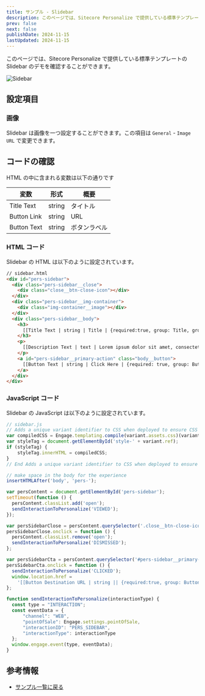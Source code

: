 ```yaml
---
title: サンプル - Slidebar
description: このページでは、Sitecore Personalize で提供している標準テンプレートの Slidebar のデモを確認することができます。
prev: false
next: false
publishDate: 2024-11-15
lastUpdated: 2024-11-15
---
```


このページでは、Sitecore Personalize で提供している標準テンプレートの Slidebar のデモを確認することができます。

![Sidebar](../../../assets/personalize/sidebar01.png)

## 設定項目

### 画像

Slidebar は画像を一つ設定することができます。この項目は `General` - `Image URL` で変更できます。

## コードの確認

HTML の中に含まれる変数は以下の通りです

| 変数 | 形式 | 概要 | 
|------|-------|-------|
| Title Text | string | タイトル |
| Button Link | string | URL |
| Button Text | string | ボタンラベル |

### HTML コード

Slidebar の HTML は以下のように設定されています。

```html
// sidebar.html
<div id="pers-sidebar">
  <div class="pers-sidebar__close">
    <div class="close__btn-close-icon"></div>
  </div>
  <div class="pers-sidebar__img-container">
    <div class="img-container__image"></div>
  </div>
  <div class="pers-sidebar__body">
    <h3>
      [[Title Text | string | Title | {required:true, group: Title, groupOrder: 2, order: 1}]]
    </h3>
    <p>
      [[Description Text | text | Lorem ipsum dolor sit amet, consectetur adipiscing elit, sed do eiusmod tempor incididunt ut labore et dolore magna aliqua. | {required:true, group: Description, groupOrder: 3, order: 1}]]
    </p>
    <a id="pers-sidebar__primary-action" class="body__button">
      [[Button Text | string | Click Here | {required: true, group: Button, groupOrder: 4, order: 1}]]
    </a>
  </div>
</div>
```

### JavaScript コード

Slidebar の JavaScript は以下のように設定されています。

```js
// sidebar.js
// Adds a unique variant identifier to CSS when deployed to ensure CSS does not impact styling of other elements.
var compiledCSS = Engage.templating.compile(variant.assets.css)(variant);
var styleTag = document.getElementById('style-' + variant.ref);
if (styleTag) {
    styleTag.innerHTML = compiledCSS;
}
// End Adds a unique variant identifier to CSS when deployed to ensure CSS does not impact styling of other elements.

// make space in the body for the experience
insertHTMLAfter('body', 'pers-');

var persContent = document.getElementById('pers-sidebar');
setTimeout(function () {
  persContent.classList.add('open');
  sendInteractionToPersonalize('VIEWED');
});

var persSidebarClose = persContent.querySelector('.close__btn-close-icon');
persSidebarClose.onclick = function () {
  persContent.classList.remove('open');
  sendInteractionToPersonalize('DISMISSED');
};

var persSidebarCta = persContent.querySelector('#pers-sidebar__primary-action');
persSidebarCta.onclick = function () {
  sendInteractionToPersonalize('CLICKED');
  window.location.href =
    '[[Button Destination URL | string || {required:true, group: Button, groupOrder: 3}]]';
};

function sendInteractionToPersonalize(interactionType) {
  const type = "INTERACTION";
  const eventData = {
      "channel": "WEB",
      "pointOfSale": Engage.settings.pointOfSale,
      "interactionID": "PERS_SIDEBAR",
      "interactionType": interactionType
  };
  window.engage.event(type, eventData);
}
```

## 参考情報

- [サンプル一覧に戻る](/cdp-personalize/sample/)